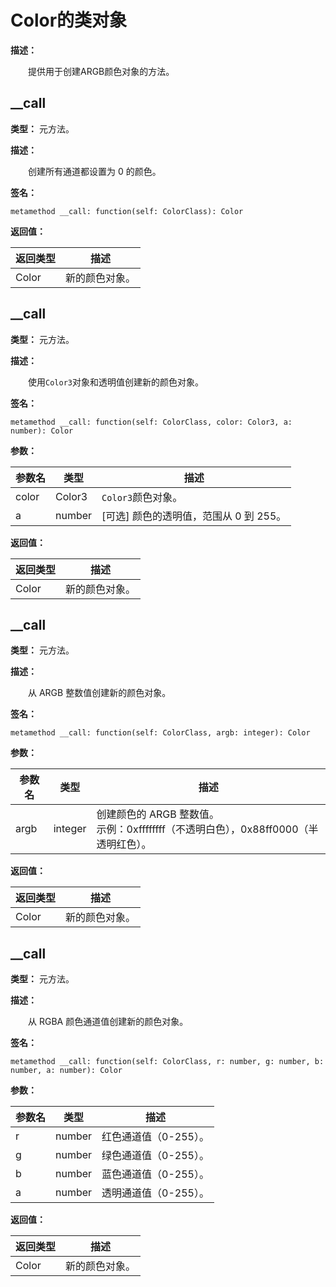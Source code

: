 # Color的类对象

**描述：**

&emsp;&emsp;提供用于创建ARGB颜色对象的方法。

## __call

**类型：** 元方法。

**描述：**

&emsp;&emsp;创建所有通道都设置为 0 的颜色。

**签名：**
```tl
metamethod __call: function(self: ColorClass): Color
```

**返回值：**

| 返回类型 | 描述 |
| --- | --- |
| Color | 新的颜色对象。 |

## __call

**类型：** 元方法。

**描述：**

&emsp;&emsp;使用`Color3`对象和透明值创建新的颜色对象。

**签名：**
```tl
metamethod __call: function(self: ColorClass, color: Color3, a: number): Color
```

**参数：**

| 参数名 | 类型 | 描述 |
| --- | --- | --- |
| color | Color3 | `Color3`颜色对象。 |
| a | number | [可选] 颜色的透明值，范围从 0 到 255。 |

**返回值：**

| 返回类型 | 描述 |
| --- | --- |
| Color | 新的颜色对象。 |

## __call

**类型：** 元方法。

**描述：**

&emsp;&emsp;从 ARGB 整数值创建新的颜色对象。

**签名：**
```tl
metamethod __call: function(self: ColorClass, argb: integer): Color
```

**参数：**

| 参数名 | 类型 | 描述 |
| --- | --- | --- |
| argb | integer | 创建颜色的 ARGB 整数值。<br/>示例：0xffffffff（不透明白色），0x88ff0000（半透明红色）。 |

**返回值：**

| 返回类型 | 描述 |
| --- | --- |
| Color | 新的颜色对象。 |

## __call

**类型：** 元方法。

**描述：**

&emsp;&emsp;从 RGBA 颜色通道值创建新的颜色对象。

**签名：**
```tl
metamethod __call: function(self: ColorClass, r: number, g: number, b: number, a: number): Color
```

**参数：**

| 参数名 | 类型 | 描述 |
| --- | --- | --- |
| r | number | 红色通道值（0-255）。 |
| g | number | 绿色通道值（0-255）。 |
| b | number | 蓝色通道值（0-255）。 |
| a | number | 透明通道值（0-255）。 |

**返回值：**

| 返回类型 | 描述 |
| --- | --- |
| Color | 新的颜色对象。 |